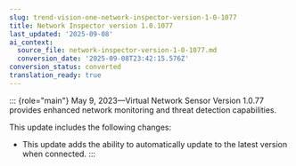 ```yaml
---
slug: trend-vision-one-network-inspector-version-1-0-1077
title: Network Inspector version 1.0.1077
last_updated: '2025-09-08'
ai_context:
  source_file: network-inspector-version-1-0-1077.md
  conversion_date: '2025-09-08T23:42:15.576Z'
conversion_status: converted
translation_ready: true
---
```


::: {role="main"}
May 9, 2023—Virtual Network Sensor Version 1.0.77 provides enhanced network monitoring and threat detection capabilities.

This update includes the following changes:

- This update adds the ability to automatically update to the latest version when connected.
:::
